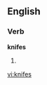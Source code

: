 
==English==

===Verb===
'''knifes'''

# {{third-person singular of the verb |[[knife]]}}

[[vi:knifes]]